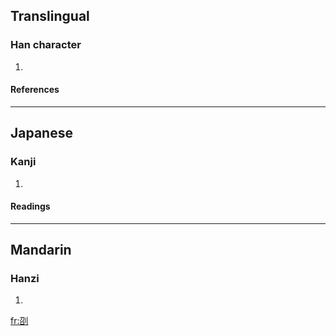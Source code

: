 ==Translingual==
===Han character===
{{Han char|rn=18|rad=刀|as=05|sn=7|four=|canj=尸口中弓 (SRLN), X尸口中弓 (XSRLN)}}
# {{defn|Han}}
====References====
{{Han ref|kx=0138.030|dkj=01916|dj=0311.050|hdz=10332.010|uh=521F|ud=21023}}
----
==Japanese==
===Kanji===
{{ja-kanji|grade=|rs=刀05}}
# {{defn|Japanese}}
====Readings====
{{ja-readings|on=[[ちょう]] (chō)|kun=[[たつ]] (tatsu)}}
----
==Mandarin==
===Hanzi===
{{cmn-hanzi|pin=[[jū]] ([[ju1]])|wg=chü<sup>1</sup>}}
# {{defn|Mandarin}}

[[fr:刟]]